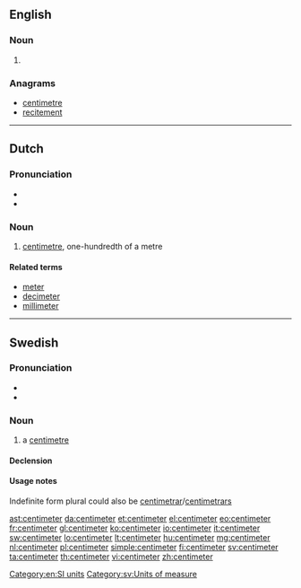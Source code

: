 ==English==

===Noun===
{{en-noun}}

# {{alternative spelling of|centimetre|from=US}}

===Anagrams===
* [[centimetre#English|centimetre]]
* [[recitement#English|recitement]]

[[Category:en:SI units]]

----

==Dutch==

===Pronunciation===
* {{IPA|/ˈsɛntiˌmetər/|lang=nl}}
* {{audio|nl-centimeter.ogg|centimeter}}

===Noun===
{{nl-noun|m|centimeters|centimetertje}}

# [[centimetre]], one-hundredth of a metre

====Related terms====
* [[meter]]
* [[decimeter]]
* [[millimeter]]

----

==Swedish==

===Pronunciation===
* {{IPA|/sɛntɪˈmeːtɛr/|/ˈsɛntɪmeːtɛr/|lang=sv}}
* {{audio|Sv-centimeter.ogg|Audio}}

===Noun===
{{sv-noun|g=c}}

# a [[centimetre]]

====Declension====
{{sv-noun-irreg-c|2=centimetern|3=centimeter|4=centimeterna}}

====Usage notes====
Indefinite form plural could also be [[centimetrar]]/[[centimetrars]]

[[Category:sv:Units of measure]]

[[ast:centimeter]]
[[da:centimeter]]
[[et:centimeter]]
[[el:centimeter]]
[[eo:centimeter]]
[[fr:centimeter]]
[[gl:centimeter]]
[[ko:centimeter]]
[[io:centimeter]]
[[it:centimeter]]
[[sw:centimeter]]
[[lo:centimeter]]
[[lt:centimeter]]
[[hu:centimeter]]
[[mg:centimeter]]
[[nl:centimeter]]
[[pl:centimeter]]
[[simple:centimeter]]
[[fi:centimeter]]
[[sv:centimeter]]
[[ta:centimeter]]
[[th:centimeter]]
[[vi:centimeter]]
[[zh:centimeter]]